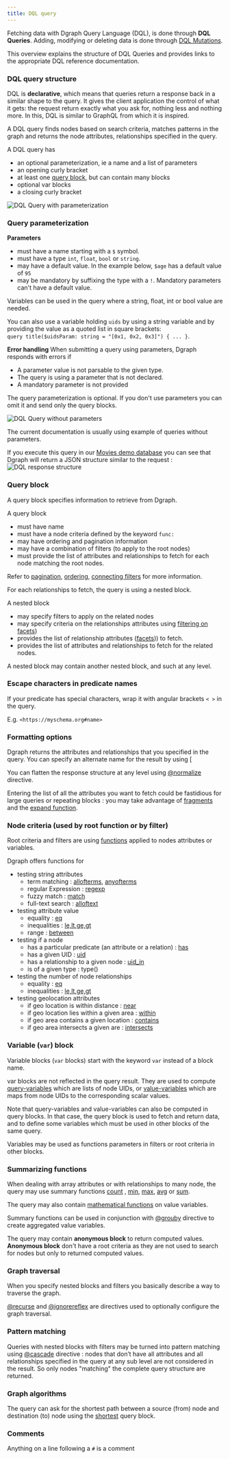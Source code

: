 ```yaml
---
title: DQL query
---
```


Fetching data with Dgraph Query Language (DQL), is done through **DQL Queries**.
Adding, modifying or deleting data is done through
[DQL Mutations](./dql-mutation).

This overview explains the structure of DQL Queries and provides links to the
appropriate DQL reference documentation.

### DQL query structure

DQL is **declarative**, which means that queries return a response back in a
similar shape to the query. It gives the client application the control of what
it gets: the request return exactly what you ask for, nothing less and nothing
more. In this, DQL is similar to GraphQL from which it is inspired.

A DQL query finds nodes based on search criteria, matches patterns in the graph
and returns the node attributes, relationships specified in the query.

A DQL query has

- an optional parameterization, ie a name and a list of parameters
- an opening curly bracket
- at least one [query block](./#query-block), but can contain many blocks
- optional var blocks
- a closing curly bracket

![DQL Query with parameterization](/images/dql-syntax/query-syntax-1.png)

### Query parameterization

**Parameters**

- must have a name starting with a `$` symbol.
- must have a type `int`, `float`, `bool` or `string`.
- may have a default value. In the example below, `$age` has a default value of
  `95`
- may be mandatory by suffixing the type with a `!`. Mandatory parameters can't
  have a default value.

Variables can be used in the query where a string, float, int or bool value are
needed.

You can also use a variable holding `uids` by using a string variable and by
providing the value as a quoted list in square brackets:  
`query title($uidsParam: string = "[0x1, 0x2, 0x3]") { ... }`.

**Error handling** When submitting a query using parameters, Dgraph responds
with errors if

- A parameter value is not parsable to the given type.
- The query is using a parameter that is not declared.
- A mandatory parameter is not provided

The query parameterization is optional. If you don't use parameters you can omit
it and send only the query blocks.

![DQL Query without parameters](/images/dql-syntax/query-syntax-2.png)

<Note>
  The current documentation is usually using example of queries without
  parameters.
</Note>

If you execute this query in our [Movies demo database](./graphql-fundamentals)
you can see that Dgraph will return a JSON structure similar to the request :
![DQL response structure](/images/dql-syntax/query-syntax-3.png)

### Query block

A query block specifies information to retrieve from Dgraph.

A query block

- must have name
- must have a node criteria defined by the keyword `func:`
- may have ordering and pagination information
- may have a combination of filters (to apply to the root nodes)
- must provide the list of attributes and relationships to fetch for each node
  matching the root nodes.

Refer to [pagination](./pagination), [ordering](./sorting),
[connecting filters](./connecting-filters) for more information.

For each relationships to fetch, the query is using a nested block.

A nested block

- may specify filters to apply on the related nodes
- may specify criteria on the relationships attributes using
  [filtering on facets](./query-language/facets.md#filtering-on-facets))
- provides the list of relationship attributes
  ([facets](/query-language/facets))) to fetch.
- provides the list of attributes and relationships to fetch for the related
  nodes.

A nested block may contain another nested block, and such at any level.

### Escape characters in predicate names

If your predicate has special characters, wrap it with angular brackets `< >` in
the query.

E.g. `<https://myschema.org#name>  `

### Formatting options

Dgraph returns the attributes and relationships that you specified in the query.
You can specify an alternate name for the result by using [

You can flatten the response structure at any level using
[@normalize](/query-language/normalize-directive) directive.

Entering the list of all the attributes you want to fetch could be fastidious
for large queries or repeating blocks : you may take advantage of
[fragments](./query-language/fragments) and the
[expand function](./query-language/expand-predicates).

### Node criteria (used by root function or by filter)

Root criteria and filters are using [functions](./functions) applied to nodes
attributes or variables.

Dgraph offers functions for

- testing string attributes
  - term matching : [allofterms](./functions.md#allofterms),
    [anyofterms](./functions.md#anyofterms)
  - regular Expression : [regexp](./functions.md#regular-expressions)
  - fuzzy match : [match](./functions.md#fuzzy-matching)
  - full-text search : [alloftext](./functions.md#full-text-search)
- testing attribute value
  - equality : [eq](./functions.md#equal-to)
  - inequalities :
    [le,lt,ge,gt](./functions.md#less-than-less-than-or-equal-to-greater-than-and-greater-than-or-equal-to)
  - range : [between](./functions.md#between)
- testing if a node
  - has a particular predicate (an attribute or a relation) :
    [has](./functions.md#has)
  - has a given UID : [uid](./functions.md#uid)
  - has a relationship to a given node : [uid_in](./functions.md#uid_in)
  - is of a given type : type()
- testing the number of node relationships
  - equality : [eq](./functions.md#equal-to)
  - inequalities :
    [le,lt,ge,gt](./functions.md#less-than-less-than-or-equal-to-greater-than-and-greater-than-or-equal-to)
- testing geolocation attributes
  - if geo location is within distance : [near](./functions.md#near)
  - if geo location lies within a given area : [within](./functions.md#within)
  - if geo area contains a given location : [contains](./functions.md#contains)
  - if geo area intersects a given are : [intersects](./functions.md#intersects)

### Variable (`var`) block

Variable blocks (`var` blocks) start with the keyword `var` instead of a block
name.

var blocks are not reflected in the query result. They are used to compute
[query-variables](./query-variables) which are lists of node UIDs, or
[value-variables](./value-variables) which are maps from node UIDs to the
corresponding scalar values.

Note that query-variables and value-variables can also be computed in query
blocks. In that case, the query block is used to fetch and return data, and to
define some variables which must be used in other blocks of the same query.

Variables may be used as functions parameters in filters or root criteria in
other blocks.

### Summarizing functions

When dealing with array attributes or with relationships to many node, the query
may use summary functions [count](./query-language/count) ,
[min](./query-language/aggregation.md#min),
[max](./query-language/aggregation.md#max),
[avg](./query-language/aggregation.md#sum-and-avg) or
[sum](./query-language/aggregation.md#sum-and-avg).

The query may also contain
[mathematical functions](./query-language/math-on-value-variables) on value
variables.

Summary functions can be used in conjunction with
[@grouby](./query-language/groupby) directive to create aggregated value
variables.

The query may contain **anonymous block** to return computed values. **Anonymous
block** don't have a root criteria as they are not used to search for nodes but
only to returned computed values.

### Graph traversal

When you specify nested blocks and filters you basically describe a way to
traverse the graph.

[@recurse](./query-language/recurse-query) and
[@ignorereflex](./query-language/ignorereflex-directive) are directives used to
optionally configure the graph traversal.

### Pattern matching

Queries with nested blocks with filters may be turned into pattern matching
using [@cascade](./query-language/cascade-directive) directive : nodes that
don’t have all attributes and all relationships specified in the query at any
sub level are not considered in the result. So only nodes "matching" the
complete query structure are returned.

### Graph algorithms

The query can ask for the shortest path between a source (from) node and
destination (to) node using the
[shortest](./query-language/kshortest-path-queries) query block.

### Comments

Anything on a line following a `#` is a comment

